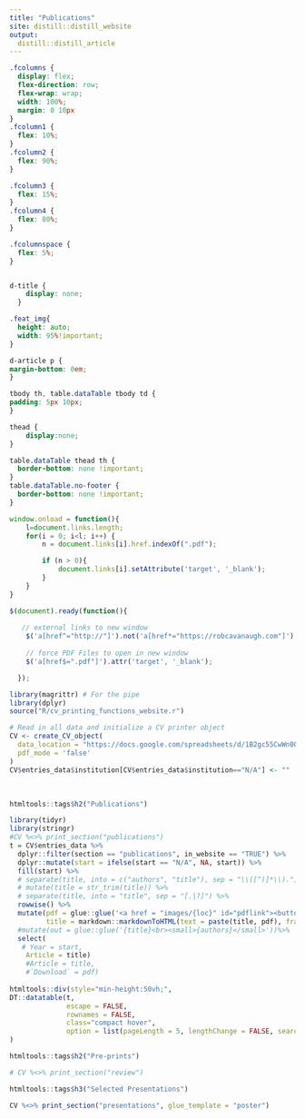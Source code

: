 ```yaml
---
title: "Publications"
site: distill::distill_website
output: 
  distill::distill_article
---
```


```css
.fcolumns {
  display: flex;
  flex-direction: row;
  flex-wrap: wrap;
  width: 100%;
  margin: 0 10px
}
.fcolumn1 {
  flex: 10%;
}
.fcolumn2 {
  flex: 90%;
}

.fcolumn3 {
  flex: 15%;
}
.fcolumn4 {
  flex: 80%;
}

.fcolumnspace {
  flex: 5%;
}


d-title {
    display: none;
  }

.feat_img{
  height: auto;
  width: 95%!important;
}

d-article p {
margin-bottom: 0em;
}

tbody th, table.dataTable tbody td {
padding: 5px 10px;
}

thead {    
    display:none;   
}

table.dataTable thead th {
  border-bottom: none !important;
}
table.dataTable.no-footer {
  border-bottom: none !important;
}
```

```js

window.onload = function(){
    l=document.links.length;
    for(i = 0; i<l; i++) {
        n = document.links[i].href.indexOf(".pdf");

        if (n > 0){
            document.links[i].setAttribute('target', '_blank');
        }
    }
}

$(document).ready(function(){
	
   // external links to new window
    $('a[href^="http://"]').not('a[href*="https://robcavanaugh.com"]').attr('target','_blank');
    
    // force PDF Files to open in new window
    $('a[href$=".pdf"]').attr('target', '_blank');

  });
```


```r

library(magrittr) # For the pipe
library(dplyr)
source("R/cv_printing_functions_website.r")

# Read in all data and initialize a CV printer object
CV <- create_CV_object(
  data_location = "https://docs.google.com/spreadsheets/d/1B2gc55CwWn0QidoLk3aqWXFaKGFXqekKV94LVyY7Gug/edit?usp=sharing",  
  pdf_mode = 'false'
)
CV$entries_data$institution[CV$entries_data$institution=="N/A"] <- ""

```

<br> 

```r
htmltools::tags$h2("Publications")
```

```r
library(tidyr)
library(stringr)
#CV %<>% print_section("publications")
t = CV$entries_data %>%
  dplyr::filter(section == "publications", in_website == "TRUE") %>%
  dplyr::mutate(start = ifelse(start == "N/A", NA, start)) %>%
  fill(start) %>%
  # separate(title, into = c("authors", "title"), sep = "\\([^)]*\\).") %>%
  # mutate(title = str_trim(title)) %>%
  # separate(title, into = "title", sep = "[.|?]") %>%
  rowwise() %>%
  mutate(pdf = glue::glue('<a href = "images/{loc}" id="pdflink"><button id="pdfbutton">Author PDF</button></a>'),
         title = markdown::markdownToHTML(text = paste(title, pdf), fragment.only = TRUE)) %>%
  #mutate(out = glue::glue('{title}<br><small>{authors}</small>'))%>%
  select(
   # Year = start,
    Article = title)
    #Article = title,
    #`Download` = pdf)
 
htmltools::div(style="min-height:50vh;", 
DT::datatable(t,
              escape = FALSE,
              rownames = FALSE,
              class="compact hover",
              option = list(pageLength = 5, lengthChange = FALSE, searching = FALSE, info = FALSE))
)
```

```r
htmltools::tags$h2("Pre-prints")
```

```r
# CV %<>% print_section("review") 
```

```r
htmltools::tags$h3("Selected Presentations")
```

```r
CV %<>% print_section("presentations", glue_template = "poster") 
```
